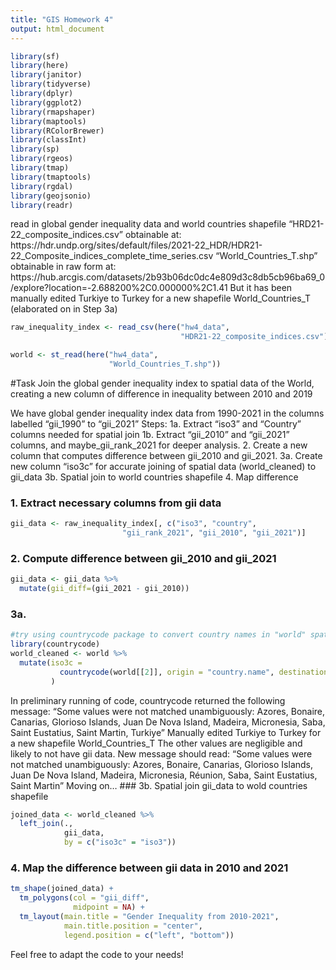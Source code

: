 ---
title: "GIS Homework 4"
output: html_document
---
```{r}
library(sf)
library(here)
library(janitor)
library(tidyverse)
library(dplyr)
library(ggplot2)
library(rmapshaper)
library(maptools)
library(RColorBrewer)
library(classInt)
library(sp)
library(rgeos)
library(tmap)
library(tmaptools)
library(rgdal)
library(geojsonio)
library(readr)

```

read in global gender inequality data and world countries shapefile
"HRD21-22_composite_indices.csv" obtainable at: https://hdr.undp.org/sites/default/files/2021-22_HDR/HDR21-22_Composite_indices_complete_time_series.csv
"World_Countries_T.shp" obtainable in raw form at: https://hub.arcgis.com/datasets/2b93b06dc0dc4e809d3c8db5cb96ba69_0/explore?location=-2.688200%2C0.000000%2C1.41 
But it has been manually edited Turkiye to Turkey for a new shapefile World_Countries_T (elaborated on in Step 3a)
```{r}
raw_inequality_index <- read_csv(here("hw4_data", 
                                      "HDR21-22_composite_indices.csv"))

world <- st_read(here("hw4_data", 
                      "World_Countries_T.shp"))
```
#Task 
Join the global gender inequality index to spatial data of the World, creating a new column of difference in inequality between 2010 and 2019

We have global gender inequality index data from 1990-2021 in the columns labelled 
"gii_1990" to "gii_2021" 
Steps: 
1a. Extract "iso3" and "Country" columns needed for spatial join
1b. Extract "gii_2010" and "gii_2021" columns, and maybe_gii_rank_2021 for deeper analysis. 
2. Create a new column that computes difference between gii_2010 and gii_2021.
3a. Create new column "iso3c" for accurate joining of spatial data (world_cleaned) to gii_data
3b. Spatial join to world countries shapefile
4. Map difference

### 1. Extract necessary columns from gii data
```{r}

gii_data <- raw_inequality_index[, c("iso3", "country", 
                         "gii_rank_2021", "gii_2010", "gii_2021")]

```
### 2. Compute difference between gii_2010 and gii_2021

```{r}
gii_data <- gii_data %>%
  mutate(gii_diff=(gii_2021 - gii_2010))
```
### 3a. 

```{r}
#try using countrycode package to convert country names in "world" spatial data to iso3 code
library(countrycode)
world_cleaned <- world %>%
  mutate(iso3c = 
           countrycode(world[[2]], origin = "country.name", destination = "iso3c")
         )
```
In preliminary running of code, countrycode returned the following message: 
"Some values were not matched unambiguously: Azores, Bonaire, Canarias, Glorioso Islands, Juan De Nova Island, Madeira, Micronesia, Saba, Saint Eustatius, Saint Martin, Turkiye"
Manually edited Turkiye to Turkey for a new shapefile World_Countries_T
The other values are negligible and likely to not have gii data.
New message should read: 
"Some values were not matched unambiguously: Azores, Bonaire, Canarias, Glorioso Islands, Juan De Nova Island, Madeira, Micronesia, Réunion, Saba, Saint Eustatius, Saint Martin"
Moving on...
### 3b. Spatial join gii_data to wold countries shapefile

```{r}
joined_data <- world_cleaned %>% 
  left_join(., 
            gii_data,
            by = c("iso3c" = "iso3"))
```
### 4. Map the difference between gii data in 2010 and 2021

```{r}
tm_shape(joined_data) + 
  tm_polygons(col = "gii_diff", 
              midpoint = NA) +
  tm_layout(main.title = "Gender Inequality from 2010-2021", 
            main.title.position = "center",
            legend.position = c("left", "bottom"))
```

Feel free to adapt the code to your needs! 



